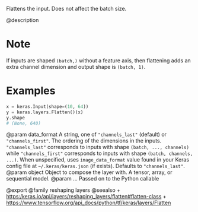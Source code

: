 Flattens the input. Does not affect the batch size.

@description

# Note
If inputs are shaped `(batch,)` without a feature axis, then
flattening adds an extra channel dimension and output shape is `(batch, 1)`.

# Examples
```python
x = keras.Input(shape=(10, 64))
y = keras.layers.Flatten()(x)
y.shape
# (None, 640)
```

@param data_format A string, one of `"channels_last"` (default) or
`"channels_first"`. The ordering of the dimensions in the inputs.
`"channels_last"` corresponds to inputs with shape
`(batch, ..., channels)` while `"channels_first"` corresponds to
inputs with shape `(batch, channels, ...)`.
When unspecified, uses `image_data_format` value found in your Keras
config file at `~/.keras/keras.json` (if exists). Defaults to
`"channels_last"`.
@param object Object to compose the layer with. A tensor, array, or sequential model.
@param ... Passed on to the Python callable

@export
@family reshaping layers
@seealso
+ <https:/keras.io/api/layers/reshaping_layers/flatten#flatten-class>
+ <https://www.tensorflow.org/api_docs/python/tf/keras/layers/Flatten>
